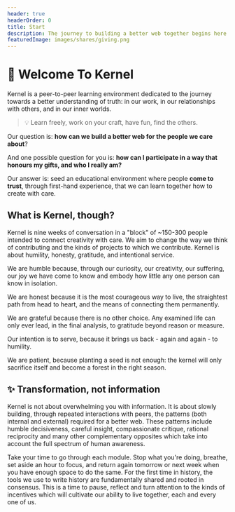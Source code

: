```yaml
---
header: true
headerOrder: 0
title: Start
description: The journey to building a better web together begins here.
featuredImage: images/shares/giving.png
---
```


# 🌱 Welcome To Kernel

Kernel is a peer-to-peer learning environment dedicated to the journey towards a better understanding of truth: in our work, in our relationships with others, and in our inner worlds. 

> 💡 Learn freely, work on your craft, have fun, find the others. 

Our question is: **how can we build a better web for the people we care about**? 

And one possible question for you is: **how can I participate in a way that honours my gifts, and who I really am?** 

Our answer is: seed an educational environment where people **come to trust**, through first-hand experience, that we can learn together how to create with care. 

## What is Kernel, though?

Kernel is nine weeks of conversation in a "block" of ~150-300 people intended to connect creativity with care. We aim to change the way we think of contributing and the kinds of projects to which we contribute. Kernel is about humility, honesty, gratitude, and intentional service.

<Process>

We are humble because, through our curiosity, our creativity, our suffering, our joy we have come to know and embody how little any one person can know in isolation.

We are honest because it is the most courageous way to live, the straightest path from head to heart, and the means of connecting them permanently.

We are grateful because there is no other choice. Any examined life can only ever lead, in the final analysis, to gratitude beyond reason or measure.

Our intention is to serve, because it brings us back - again and again - to humility.

We are patient, because planting a seed is not enough: the kernel will only sacrifice itself and become a forest in the right season.

</Process>

## ✨ Transformation, not information

Kernel is not about overwhelming you with information. It is about slowly building, through repeated interactions with peers, the patterns (both internal and external) required for a better web. These patterns include humble decisiveness, careful insight, compassionate critique, rational reciprocity and many other complementary opposites which take into account the full spectrum of human awareness. 

Take your time to go through each module. Stop what you're doing, breathe, set aside an hour to focus, and return again tomorrow or next week when you have enough space to do the same. For the first time in history, the tools we use to write history are fundamentally shared and rooted in consensus. This is a time to pause, reflect and turn attention to the kinds of incentives which will cultivate our ability to live together, each and every one of us.

